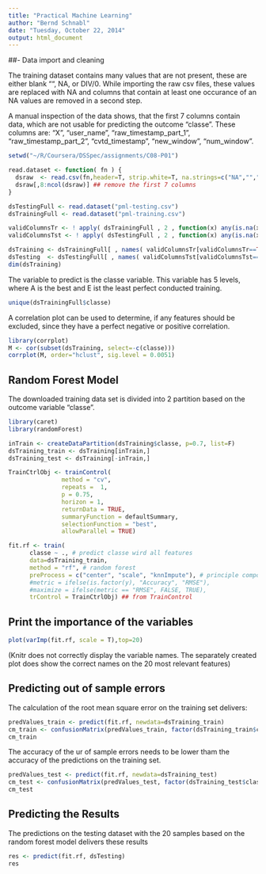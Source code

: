 ```yaml
---
title: "Practical Machine Learning"
author: "Bernd Schnabl"
date: "Tuesday, October 22, 2014"
output: html_document
---
```



##- Data import and cleaning

The training dataset contains many values that are not present, 
these are either blank "", NA, or DIV/0.
While importing the raw csv files, these values are replaced with NA 
and columns that contain at least one occurance of an NA values are removed in a second step. 

A manual inspection of the data shows, that the first 7 columns contain data, which are not usable for predicting the outcome "classe". These columns are: "X", "user_name", "raw_timestamp_part_1", "raw_timestamp_part_2", "cvtd_timestamp", "new_window", "num_window".


```r
setwd("~/R/Coursera/DSSpec/assignments/C08-P01")

read.dataset <- function( fn ) {
  dsraw  <- read.csv(fn,header=T, strip.white=T, na.strings=c("NA","","DIV/0!"), sep=",")
  dsraw[,8:ncol(dsraw)] ## remove the first 7 columns
}

dsTestingFull <- read.dataset("pml-testing.csv")
dsTrainingFull <- read.dataset("pml-training.csv")

validColumnsTr <- ! apply( dsTrainingFull , 2 , function(x) any(is.na(x)) )
validColumnsTst <- ! apply( dsTestingFull , 2 , function(x) any(is.na(x)) )

dsTraining <- dsTrainingFull[ , names( validColumnsTr[validColumnsTr==TRUE])]
dsTesting  <- dsTestingFull[ , names( validColumnsTst[validColumnsTst==TRUE])]
dim(dsTraining)

```


The variable to predict is the classe variable. This variable has 5 levels, where A is the best and E ist the least perfect conducted training.

```r
unique(dsTrainingFull$classe)
```


A correlation plot can be used to determine, if any features should be excluded, 
since they have a perfect negative or positive correlation.

```r
library(corrplot)
M <- cor(subset(dsTraining, select=-c(classe)))
corrplot(M, order="hclust", sig.level = 0.0051)
```



## Random Forest Model

The downloaded training data set is divided into 2 partition based on the outcome variable "classe". 


```r
library(caret)
library(randomForest)

inTrain <- createDataPartition(dsTraining$classe, p=0.7, list=F)
dsTraining_train <- dsTraining[inTrain,]
dsTraining_test <- dsTraining[-inTrain,]

TrainCtrlObj <- trainControl(
               method = "cv", 
               repeats =  1,
               p = 0.75, 
               horizon = 1,
               returnData = TRUE,
               summaryFunction = defaultSummary,
               selectionFunction = "best",
               allowParallel = TRUE)

fit.rf <- train(
      classe ~ ., # predict classe wird all features
      data=dsTraining_train,
      method = "rf", # random forest
      preProcess = c("center", "scale", "knnImpute"), # principle component analysis "pca"
      #metric = ifelse(is.factor(y), "Accuracy", "RMSE"),   
      #maximize = ifelse(metric == "RMSE", FALSE, TRUE),
      trControl = TrainCtrlObj) ## from TrainControl

```


## Print the importance of the variables
```r
plot(varImp(fit.rf, scale = T),top=20)
```
(Knitr does not correctly display the variable names. The separately created plot does show the correct names on the 20 most relevant features)

## Predicting out of sample errors

The calculation of the root mean square error on the training set delivers:
```r

predValues_train <- predict(fit.rf, newdata=dsTraining_train)
cm_train <- confusionMatrix(predValues_train, factor(dsTraining_train$classe))
cm_train

```

The accuracy of the ur of sample errors needs to be lower tham the 
accuracy of the predictions on the training set.

```r

predValues_test <- predict(fit.rf, newdata=dsTraining_test)
cm_test <- confusionMatrix(predValues_test, factor(dsTraining_test$classe))
cm_test

```

## Predicting the Results 

The predictions on the testing dataset with the 20 samples based on the random forest model delivers these results

```r
res <- predict(fit.rf, dsTesting)
res
```

